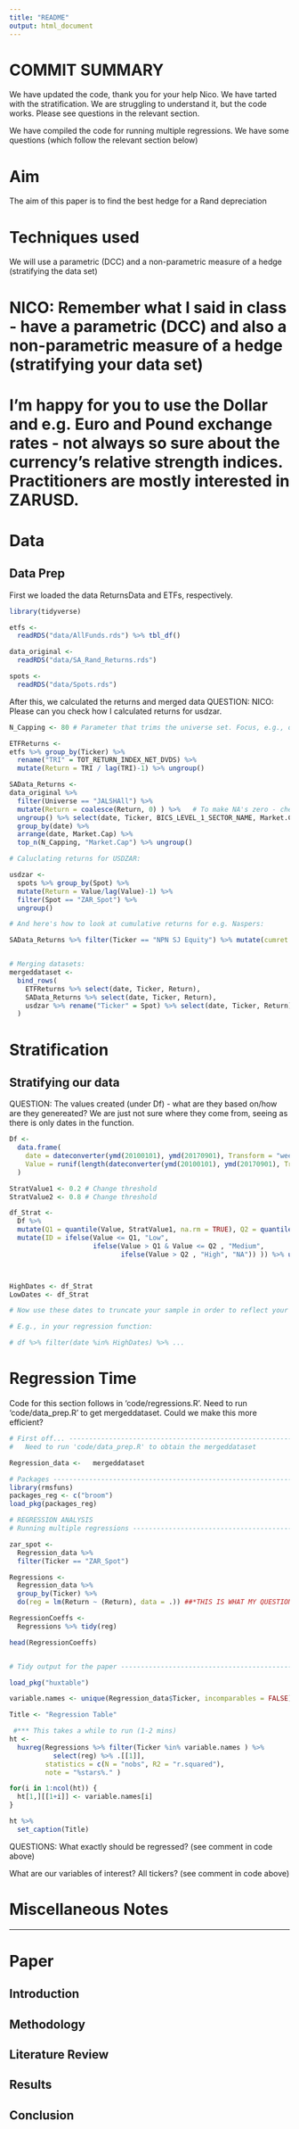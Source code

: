 ```yaml
---
title: "README"
output: html_document
---
```


# COMMIT SUMMARY
We have updated the code, thank you for your help Nico. We have tarted with the stratification. We are struggling to understand it, but the code works. Please see questions in the relevant section.

We have compiled the code for running multiple regressions. We have some questions (which follow the relevant section below)


# Aim

The aim of this paper is to find the best hedge for a Rand depreciation

# Techniques used

We will use a parametric (DCC) and a non-parametric measure of a hedge (stratifying the data set)

# NICO: Remember what I said in class - have a parametric (DCC) and also a non-parametric measure of a hedge (stratifying your data set)

# I'm happy for you to use the Dollar and e.g. Euro and Pound exchange rates - not always so sure about the currency's relative strength indices. Practitioners are mostly interested in ZARUSD.


# Data

## Data Prep

First we loaded the data ReturnsData and ETFs, respectively.

```r
library(tidyverse)

etfs <-
  readRDS("data/AllFunds.rds") %>% tbl_df()

data_original <-
  readRDS("data/SA_Rand_Returns.rds")

spots <-
  readRDS("data/Spots.rds")

```


After this, we calculated the returns and merged data
QUESTION: NICO: Please can you check how I calculated returns for usdzar.

```r

N_Capping <- 80 # Parameter that trims the universe set. Focus, e.g., on the top 80 stocks by Market Cap.

ETFReturns <-
etfs %>% group_by(Ticker) %>% 
  rename("TRI" = TOT_RETURN_INDEX_NET_DVDS) %>% 
  mutate(Return = TRI / lag(TRI)-1) %>% ungroup()

SAData_Returns <-   
data_original %>% 
  filter(Universe == "JALSHAll") %>% 
  mutate(Return = coalesce(Return, 0) ) %>%   # To make NA's zero - check whether this fits in to your study / makes sense --> motivate.
  ungroup() %>% select(date, Ticker, BICS_LEVEL_1_SECTOR_NAME, Market.Cap, Return) %>% 
  group_by(date) %>% 
  arrange(date, Market.Cap) %>% 
  top_n(N_Capping, "Market.Cap") %>% ungroup()

# Caluclating returns for USDZAR:

usdzar <- 
  spots %>% group_by(Spot) %>% 
  mutate(Return = Value/lag(Value)-1) %>%  
  filter(Spot == "ZAR_Spot") %>% 
  ungroup()

# And here's how to look at cumulative returns for e.g. Naspers:

SAData_Returns %>% filter(Ticker == "NPN SJ Equity") %>% mutate(cumret = cumprod(1+Return)*100) %>% ggplot() + geom_line(aes(date, cumret))


# Merging datasets:
mergeddataset <- 
  bind_rows(
    ETFReturns %>% select(date, Ticker, Return),
    SAData_Returns %>% select(date, Ticker, Return),
    usdzar %>% rename("Ticker" = Spot) %>% select(date, Ticker, Return)
  )

```

# Stratification

## Stratifying our data

QUESTION: The values created (under Df) - what are they based on/how are they genereated? We are just not sure where they come from, seeing as there is only dates in the function. 

```r
Df <-
  data.frame(
    date = dateconverter(ymd(20100101), ymd(20170901), Transform = "weekdayEOW"),
    Value = runif(length(dateconverter(ymd(20100101), ymd(20170901), Transform = "weekdayEOW")))
  )

StratValue1 <- 0.2 # Change threshold
StratValue2 <- 0.8 # Change threshold

df_Strat <- 
  Df %>% 
  mutate(Q1 = quantile(Value, StratValue1, na.rm = TRUE), Q2 = quantile(Value, StratValue2, na.rm = TRUE)) %>% 
  mutate(ID = ifelse(Value <= Q1, "Low", 
                     ifelse(Value > Q1 & Value <= Q2 , "Medium",
                            ifelse(Value > Q2 , "High", "NA")) )) %>% ungroup() 



HighDates <- df_Strat
LowDates <- df_Strat

# Now use these dates to truncate your sample in order to reflect your strata of choice.

# E.g., in your regression function:

# df %>% filter(date %in% HighDates) %>% ...  


```

# Regression Time

Code for this section follows in 'code/regressions.R'. Need to run 'code/data_prep.R' to get mergeddataset. Could we make this more efficient?

```r
# First off... -------------------------------------------------------------
#   Need to run 'code/data_prep.R' to obtain the mergeddataset

Regression_data <-   mergeddataset

# Packages ----------------------------------------------------------------
library(rmsfuns)
packages_reg <- c("broom")
load_pkg(packages_reg)

# REGRESSION ANALYSIS
# Running multiple regressions --------------------------------------------

zar_spot <- 
  Regression_data %>% 
  filter(Ticker == "ZAR_Spot")

Regressions <- 
  Regression_data %>%
  group_by(Ticker) %>% 
  do(reg = lm(Return ~ (Return), data = .)) ##*THIS IS WHAT MY QUESTION REFERS TO*## 

RegressionCoeffs <- 
  Regressions %>% tidy(reg)

head(RegressionCoeffs)


# Tidy output for the paper -----------------------------------------------

load_pkg("huxtable")

variable.names <- unique(Regression_data$Ticker, incomparables = FALSE) #**** WHAT SHOULD WE INCLUDE HERE? LEEU? - this includes ALL of our tickers  ****

Title <- "Regression Table"

 #*** This takes a while to run (1-2 mins)
ht <- 
  huxreg(Regressions %>% filter(Ticker %in% variable.names ) %>% 
           select(reg) %>% .[[1]], 
         statistics = c(N = "nobs", R2 = "r.squared"), 
         note = "%stars%." )

for(i in 1:ncol(ht)) {
  ht[1,][[1+i]] <- variable.names[i]  
}

ht %>% 
  set_caption(Title)
```
QUESTIONS:
\item What exactly should be regressed? (see comment in code above)
\item What are our variables of interest? All tickers? (see comment in code above)


# Miscellaneous Notes


***

# Paper

## Introduction

## Methodology

## Literature Review

## Results

## Conclusion


